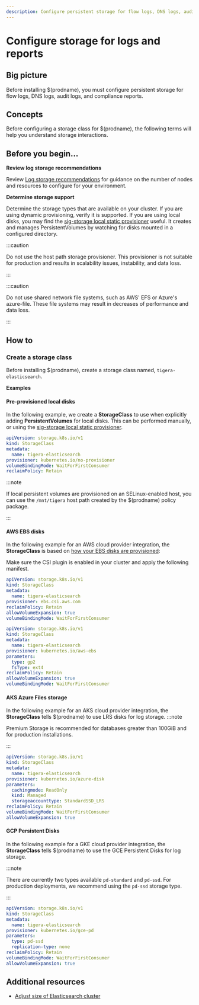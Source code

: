 ```yaml
---
description: Configure persistent storage for flow logs, DNS logs, audit logs, and compliance reports.
---
```


# Configure storage for logs and reports



## Big picture

Before installing $(prodname), you must configure persistent storage for flow logs, DNS logs, audit logs, and compliance reports.

## Concepts

Before configuring a storage class for $(prodname), the following terms will help you understand storage interactions.

<PersistentStorageTerms />

## Before you begin...

**Review log storage recommendations**

Review [Log storage recommendations](log-storage-recommendations.mdx) for guidance on the number of nodes and resources to configure for your environment.

**Determine storage support**

Determine the storage types that are available on your cluster. If you are using dynamic provisioning, verify it is supported.
If you are using local disks, you may find the [sig-storage local static provisioner](https://github.com/kubernetes-sigs/sig-storage-local-static-provisioner) useful. It creates and manages PersistentVolumes by watching for disks mounted in a configured directory.

:::caution

Do not use the host path storage provisioner. This provisioner is not suitable for production and results in scalability issues, instability, and data loss.

:::

:::caution

Do not use shared network file systems, such as AWS' EFS or Azure's azure-file. These file systems may result in decreases of performance and data loss.

:::

## How to

### Create a storage class

Before installing $(prodname), create a storage class named, `tigera-elasticsearch`.

**Examples**

#### Pre-provisioned local disks

In the following example, we create a **StorageClass** to use when explicitly adding **PersistentVolumes** for local disks. This can be performed manually, or using the [sig-storage local static provisioner](https://github.com/kubernetes-sigs/sig-storage-local-static-provisioner).

```yaml
apiVersion: storage.k8s.io/v1
kind: StorageClass
metadata:
  name: tigera-elasticsearch
provisioner: kubernetes.io/no-provisioner
volumeBindingMode: WaitForFirstConsumer
reclaimPolicy: Retain
```

:::note

If local persistent volumes are provisioned on an SELinux-enabled host, you can use the `/mnt/tigera` host path created by the $(prodname) policy package.

:::

#### AWS EBS disks

In the following example for an AWS cloud provider integration, the **StorageClass** is based on [how your EBS disks are provisioned](https://docs.aws.amazon.com/eks/latest/userguide/ebs-csi.html):

<Tabs>
<TabItem label="Amazon EBS CSI" value="Amazon EBS CSI-0">

Make sure the CSI plugin is enabled in your cluster and apply the following manifest.

```yaml
apiVersion: storage.k8s.io/v1
kind: StorageClass
metadata:
  name: tigera-elasticsearch
provisioner: ebs.csi.aws.com
reclaimPolicy: Retain
allowVolumeExpansion: true
volumeBindingMode: WaitForFirstConsumer
```

</TabItem>
<TabItem label="Legacy Kubernetes EBS driver" value="Legacy Kubernetes EBS driver-1">

```yaml
apiVersion: storage.k8s.io/v1
kind: StorageClass
metadata:
  name: tigera-elasticsearch
provisioner: kubernetes.io/aws-ebs
parameters:
  type: gp2
  fsType: ext4
reclaimPolicy: Retain
allowVolumeExpansion: true
volumeBindingMode: WaitForFirstConsumer
```

</TabItem>
</Tabs>

#### AKS Azure Files storage

In the following example for an AKS cloud provider integration, the **StorageClass** tells $(prodname) to use LRS disks for log storage.
:::note

Premium Storage is recommended for databases greater than 100GiB and for production installations.

:::

```yaml
apiVersion: storage.k8s.io/v1
kind: StorageClass
metadata:
  name: tigera-elasticsearch
provisioner: kubernetes.io/azure-disk
parameters:
  cachingmode: ReadOnly
  kind: Managed
  storageaccounttype: StandardSSD_LRS
reclaimPolicy: Retain
volumeBindingMode: WaitForFirstConsumer
allowVolumeExpansion: true
```

#### GCP Persistent Disks

In the following example for a GKE cloud provider integration, the **StorageClass** tells $(prodname) to use the GCE Persistent Disks for log storage.

:::note

There are currently two types available `pd-standard` and `pd-ssd`. For production deployments, we recommend using the `pd-ssd` storage type.

:::

```yaml
apiVersion: storage.k8s.io/v1
kind: StorageClass
metadata:
  name: tigera-elasticsearch
provisioner: kubernetes.io/gce-pd
parameters:
  type: pd-ssd
  replication-type: none
reclaimPolicy: Retain
volumeBindingMode: WaitForFirstConsumer
allowVolumeExpansion: true
```

## Additional resources

- [Adjust size of Elasticsearch cluster](adjust-log-storage-size.mdx)
